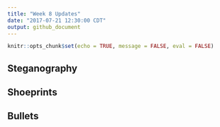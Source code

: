 ```yaml
---
title: "Week 8 Updates"
date: "2017-07-21 12:30:00 CDT"
output: github_document
---
```


```r
knitr::opts_chunk$set(echo = TRUE, message = FALSE, eval = FALSE)
```

## Steganography

## Shoeprints

## Bullets

